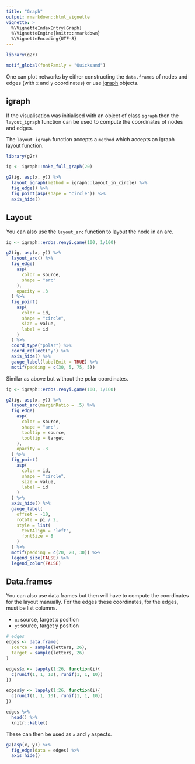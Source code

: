 ```yaml
---
title: "Graph"
output: rmarkdown::html_vignette
vignette: >
  %\VignetteIndexEntry{Graph}
  %\VignetteEngine{knitr::rmarkdown}
  %\VignetteEncoding{UTF-8}
---
```


```r
library(g2r)

motif_global(fontFamily = "Quicksand")
```

One can plot networks by either constructing the `data.frame`s of nodes and edges (with `x` and `y` coordinates) or use [igraph](https://igraph.org/r/) objects.

## igraph

If the visualisation was initialised with an object of class `igraph` then the `layout_igraph` function can be used to compute the coordinates of nodes and edges.

The `layout_igraph` function accepts a `method` which accepts an igraph layout function.

```r
library(g2r)

ig <- igraph::make_full_graph(20)

g2(ig, asp(x, y)) %>%
  layout_igraph(method = igraph::layout_in_circle) %>% 
  fig_edge() %>% 
  fig_point(asp(shape = "circle")) %>% 
  axis_hide()
```

## Layout

You can also use the `layout_arc` function to layout the node in an arc.

```r
ig <- igraph::erdos.renyi.game(100, 1/100)

g2(ig, asp(x, y)) %>% 
  layout_arc() %>% 
  fig_edge(
    asp(
      color = source, 
      shape = "arc"
    ), 
    opacity = .3
  ) %>% 
  fig_point(
    asp(
      color = id, 
      shape = "circle", 
      size = value,
      label = id
    )
  ) %>% 
  coord_type("polar") %>% 
  coord_reflect("y") %>% 
  axis_hide() %>% 
  gauge_label(labelEmit = TRUE) %>% 
  motif(padding = c(30, 5, 75, 5))
```

Similar as above but without the polar coordinates.

```r
ig <- igraph::erdos.renyi.game(100, 1/100)

g2(ig, asp(x, y)) %>% 
  layout_arc(marginRatio = .5) %>% 
  fig_edge(
    asp(
      color = source, 
      shape = "arc",
      tooltip = source,
      tooltip = target
    ), 
    opacity = .3
  ) %>% 
  fig_point(
    asp(
      color = id, 
      shape = "circle", 
      size = value,
      label = id
    )
  ) %>% 
  axis_hide() %>% 
  gauge_label(
    offset = -10, 
    rotate = pi / 2,
    style = list(
      textAlign = "left",
      fontSize = 8
    )
  ) %>% 
  motif(padding = c(20, 20, 30)) %>% 
  legend_size(FALSE) %>% 
  legend_color(FALSE)
```

## Data.frames

You can also use data.frames but then will have to compute the coordinates for the layout manually. For the edges these coordinates, for the edges, must be list columns.

- `x`: source, target x position
- `y`: source, target y position

```r
# edges
edges <- data.frame(
  source = sample(letters, 26),
  target = sample(letters, 26)
)

edges$x <- lapply(1:26, function(i){
  c(runif(1, 1, 10), runif(1, 1, 10))
})

edges$y <- lapply(1:26, function(i){
  c(runif(1, 1, 10), runif(1, 1, 10))
})

edges %>% 
  head() %>% 
  knitr::kable()
```

These can then be used as `x` and `y` aspects.

```r
g2(asp(x, y)) %>% 
  fig_edge(data = edges) %>% 
  axis_hide()
```
